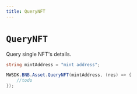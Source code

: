 ```yaml
---
title: QueryNFT
---
```


# `QueryNFT`
Query single NFT's details.

```csharp
string mintAddress = "mint address";

MWSDK.BNB.Asset.QueryNFT(mintAddress, (res) => {
    //todo
});
```
